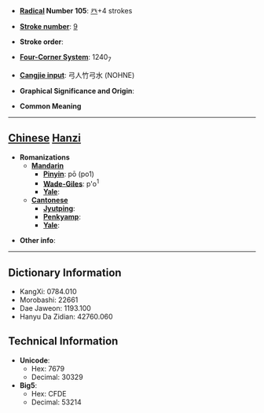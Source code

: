 * '''[[Wiktionary:Chinese radical index| Radical]] Number 105''': [[Wiktionary:Chinese radical index 癶|癶]]+4 strokes

* '''[[Wiktionary:Chinese total strokes index|Stroke number]]''': [[Wiktionary:Chinese total strokes index 9|9]]

* '''Stroke order''': 

* '''[[Wiktionary:Chinese four corner index|Four-Corner System]]''': 1240<sub>7</sub>

* '''[[Wiktionary:Chinese Cangjie index|Cangjie input]]''': 弓人竹弓水 (NOHNE)

* '''Graphical Significance and Origin''': 

* '''Common Meaning'''

----

== [[Chinese]] [[Hanzi]] ==

* '''Romanizations'''
** '''[[Mandarin]]'''
*** '''[[Pinyin]]''': pō (po1)
*** '''[[Wade-Giles]]''': p'o<sup>1</sup>
*** '''[[Yale]]''': 
** '''[[Cantonese]]'''
*** '''[[Jyutping]]''':
*** '''[[Penkyamp]]''': 
*** '''[[Yale]]''': 

* '''Other info''': 

----

== Dictionary Information ==

* KangXi: 0784.010
* Morobashi: 22661
* Dae Jaweon: 1193.100
* Hanyu Da Zidian: 42760.060

== Technical Information ==

* '''Unicode''':
** Hex: 7679
** Decimal: 30329
* '''Big5''':
** Hex: CFDE
** Decimal: 53214